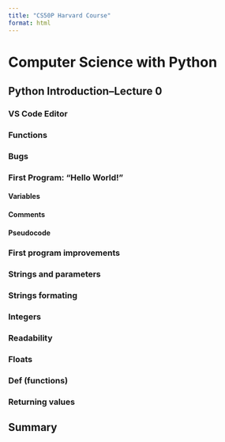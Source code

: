 ```yaml
---
title: "CS50P Harvard Course"
format: html
---
```


# Computer Science with Python

## Python Introduction--Lecture 0

### VS Code Editor

### Functions

### Bugs

### First Program: "Hello World!"

#### Variables

#### Comments

#### Pseudocode

### First program improvements

### Strings and parameters

### Strings formating

### Integers

### Readability

### Floats

### Def (functions)

### Returning values

## Summary
